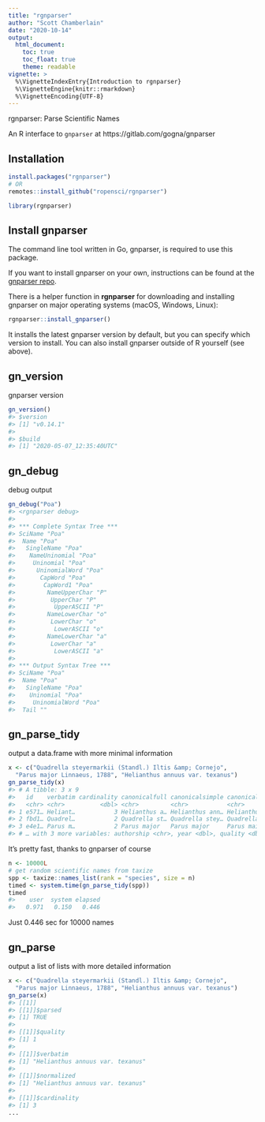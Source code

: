 ```yaml
---
title: "rgnparser"
author: "Scott Chamberlain"
date: "2020-10-14"
output:
  html_document:
    toc: true
    toc_float: true
    theme: readable
vignette: >
  %\VignetteIndexEntry{Introduction to rgnparser}
  %\VignetteEngine{knitr::rmarkdown}
  %\VignetteEncoding{UTF-8}
---
```




rgnparser: Parse Scientific Names

An R interface to `gnparser` at https://gitlab.com/gogna/gnparser

## Installation


```r
install.packages("rgnparser")
# OR
remotes::install_github("ropensci/rgnparser")
```


```r
library(rgnparser)
```

## Install gnparser

The command line tool written in Go, gnparser, is required to use this package.

If you want to install gnparser on your own, instructions can be found at the [gnparser repo][gnparser].

There is a helper function in **rgnparser** for downloading and installing gnparser on major
operating systems (macOS, Windows, Linux):


```r
rgnparser::install_gnparser()
```

It installs the latest gnparser version by default, but you can specify which 
version to install. You can also install gnparser outside of R yourself (see above).

## gn_version

gnparser version


```r
gn_version()
#> $version
#> [1] "v0.14.1"
#> 
#> $build
#> [1] "2020-05-07_12:35:40UTC"
```

## gn_debug

debug output


```r
gn_debug("Poa")
#> <rgnparser debug>
#> 
#> *** Complete Syntax Tree ***
#> SciName "Poa"
#>  Name "Poa"
#>   SingleName "Poa"
#>    NameUninomial "Poa"
#>     Uninomial "Poa"
#>      UninomialWord "Poa"
#>       CapWord "Poa"
#>        CapWord1 "Poa"
#>         NameUpperChar "P"
#>          UpperChar "P"
#>           UpperASCII "P"
#>         NameLowerChar "o"
#>          LowerChar "o"
#>           LowerASCII "o"
#>         NameLowerChar "a"
#>          LowerChar "a"
#>           LowerASCII "a"
#> 
#> *** Output Syntax Tree ***
#> SciName "Poa"
#>  Name "Poa"
#>   SingleName "Poa"
#>    Uninomial "Poa"
#>     UninomialWord "Poa"
#>  Tail ""
```

## gn_parse_tidy

output a data.frame with more minimal information


```r
x <- c("Quadrella steyermarkii (Standl.) Iltis &amp; Cornejo",
  "Parus major Linnaeus, 1788", "Helianthus annuus var. texanus")
gn_parse_tidy(x)
#> # A tibble: 3 x 9
#>   id    verbatim cardinality canonicalfull canonicalsimple canonicalstem
#>   <chr> <chr>          <dbl> <chr>         <chr>           <chr>        
#> 1 e571… Heliant…           3 Helianthus a… Helianthus ann… Helianthus a…
#> 2 fbd1… Quadrel…           2 Quadrella st… Quadrella stey… Quadrella st…
#> 3 e4e1… Parus m…           2 Parus major   Parus major     Parus maior  
#> # … with 3 more variables: authorship <chr>, year <dbl>, quality <dbl>
```

It's pretty fast, thanks to gnparser of course


```r
n <- 10000L
# get random scientific names from taxize
spp <- taxize::names_list(rank = "species", size = n)
timed <- system.time(gn_parse_tidy(spp))
timed
#>    user  system elapsed 
#>   0.971   0.150   0.446
```

Just 0.446 sec for 10000 names

## gn_parse

output a list of lists with more detailed information


```r
x <- c("Quadrella steyermarkii (Standl.) Iltis &amp; Cornejo",
  "Parus major Linnaeus, 1788", "Helianthus annuus var. texanus")
gn_parse(x)
#> [[1]]
#> [[1]]$parsed
#> [1] TRUE
#> 
#> [[1]]$quality
#> [1] 1
#> 
#> [[1]]$verbatim
#> [1] "Helianthus annuus var. texanus"
#> 
#> [[1]]$normalized
#> [1] "Helianthus annuus var. texanus"
#> 
#> [[1]]$cardinality
#> [1] 3
...
```

[gnparser]: https://gitlab.com/gogna/gnparser
